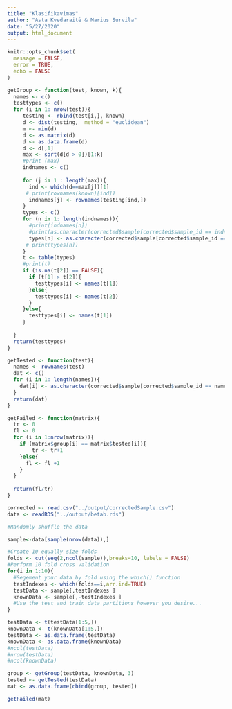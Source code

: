 ```yaml
---
title: "Klasifikavimas"
author: "Asta Kvedaraitė & Marius Survila"
date: "5/27/2020"
output: html_document
---
```


```r
knitr::opts_chunk$set(
  message = FALSE,
  error = TRUE,
  echo = FALSE 
)
```

```r

getGroup <- function(test, known, k){
  names <- c()   
  testtypes <- c()
  for (i in 1: nrow(test)){
     testing <- rbind(test[i,], known)
     d <- dist(testing,  method = "euclidean")
     m <- min(d)
     d <- as.matrix(d)
     d <- as.data.frame(d)
     d <- d[,1]
     max <- sort(d[d > 0])[1:k]
     #print (max)
     indnames <- c()
     
     for (j in 1 : length(max)){
       ind <- which(d==max[j])[1]
      # print(rownames(known)[ind])
       indnames[j] <- rownames(testing[ind,])
     }
     types <- c()
     for (n in 1: length(indnames)){
       #print(indnames[n])
       #print(as.character(corrected$sample[corrected$sample_id == indnames[n]]))
       types[n] <- as.character(corrected$sample[corrected$sample_id == indnames[n]])
      # print(types[n])
     }
     t <- table(types)
     #print(t)
     if (is.na(t[2]) == FALSE){
       if (t[1] > t[2]){
         testtypes[i] <- names(t[1])
       }else{
         testtypes[i] <- names(t[2])
       }
     }else{
       testtypes[i] <- names(t[1])
     }
     
  }
  return(testtypes)
}

```

```r
getTested <- function(test){
  names <- rownames(test)
  dat <- c()
  for (i in 1: length(names)){
    dat[i] <- as.character(corrected$sample[corrected$sample_id == names[1]])
  }
  return(dat)
}

```

```r
getFailed <- function(matrix){
  tr <- 0
  fl <- 0
  for (i in 1:nrow(matrix)){
    if (matrix$group[i] == matrix$tested[i]){
        tr <- tr+1
    }else{
      fl <- fl +1
    }
  }
  
  return(fl/tr)
}

```

```r
corrected <- read.csv("../output/correctedSample.csv")
data <- readRDS("../output/betab.rds")
```


```r
#Randomly shuffle the data

sample<-data[sample(nrow(data)),]

#Create 10 equally size folds
folds <- cut(seq(2,ncol(sample)),breaks=10, labels = FALSE)
#Perform 10 fold cross validation
for(i in 1:10){
  #Segement your data by fold using the which() function 
  testIndexes <- which(folds==i,arr.ind=TRUE)
  testData <- sample[,testIndexes ]
  knownData <- sample[,-testIndexes ]
  #Use the test and train data partitions however you desire...
}

```

```r

testData <- t(testData[1:5,])
knownData <- t(knownData[1:5,])
testData <- as.data.frame(testData)
knownData <- as.data.frame(knownData)
#ncol(testData)
#nrow(testData)
#ncol(knownData)


```



```r

group <- getGroup(testData, knownData, 3)
tested <- getTested(testData)
mat <- as.data.frame(cbind(group, tested))

getFailed(mat)
```